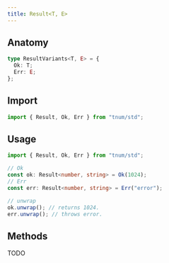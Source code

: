 ```yaml
---
title: Result<T, E>
---
```


## Anatomy

```typescript
type ResultVariants<T, E> = {
  Ok: T;
  Err: E;
};
```

## Import

```typescript allowCopy
import { Result, Ok, Err } from "tnum/std";
```

## Usage

```typescript
import { Result, Ok, Err } from "tnum/std";

// Ok
const ok: Result<number, string> = Ok(1024);
// Err
const err: Result<number, string> = Err("error");

// unwrap
ok.unwrap(); // returns 1024.
err.unwrap(); // throws error.
```

## Methods

TODO
